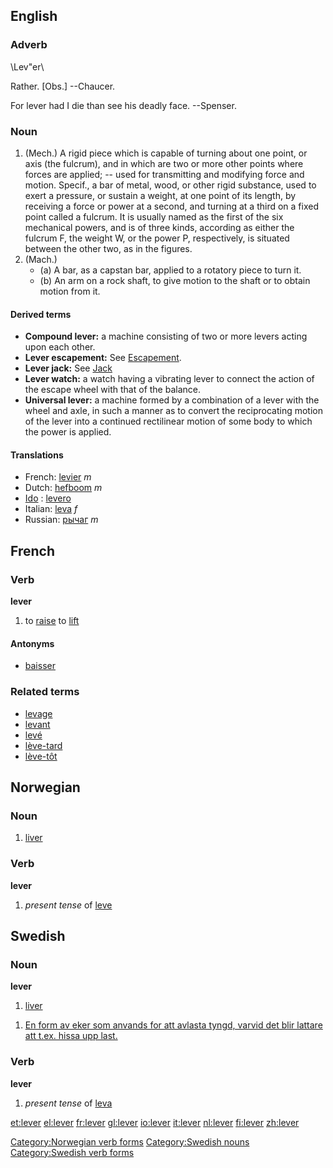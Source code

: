 ==English==

===Adverb===
\Lev"er\

Rather. [Obs.] --Chaucer.

For lever had I die than see his deadly face. --Spenser.

===Noun===
{{en-noun-reg}}

# (Mech.) A rigid piece which is capable of turning about one point, or axis (the fulcrum), and in which are two or more other points where forces are applied; -- used for transmitting and modifying force and motion. Specif., a   bar of metal, wood, or other rigid substance, used to exert a pressure, or sustain a weight, at one point of its length, by receiving a force or power at a second, and turning at a third on a fixed point called a fulcrum. It is usually named as the first of the six mechanical powers, and is of three kinds, according as either the fulcrum F, the weight W, or the power P, respectively, is situated between the other two, as in the figures.
# (Mach.)
#*(a) A bar, as a capstan bar, applied to a rotatory piece to turn it.
#*(b) An arm on a rock shaft, to give motion to the shaft or to obtain motion from it.

====Derived terms====
*'''Compound lever:''' a machine consisting of two or more levers acting upon each other.
*'''Lever escapement:''' See [[Escapement]].
*'''Lever jack:''' See [[Jack]]
*'''Lever watch:''' a watch having a vibrating lever to connect the action of the escape wheel with that of the balance.
*'''Universal lever:''' a machine formed by a combination of a lever with the wheel and axle, in such a manner as to convert the reciprocating motion of the lever into a continued rectilinear motion of some body to which the power is applied.

====Translations====

*French: [[levier]] ''m''
*Dutch: [[hefboom]] ''m''
* [[Ido]] : [[levero]]
*Italian: [[leva]] ''f''
*Russian: [[рычаг]] ''m''

==French==
===Verb===
'''lever'''

# to [[raise]] to [[lift]]

====Antonyms====
*[[baisser]]

===Related terms===
*[[levage]]
*[[levant]]
*[[levé]]
*[[lève-tard]]
*[[lève-tôt]]

==Norwegian==
===Noun===
{{no-noun-m2}}
#[[liver]]
===Verb===
[[Category:Norwegian verb forms]]
'''lever'''
#''present tense'' of [[leve]]

==Swedish==
{{sv-noun|gender=Common|lever|levern|levrar|levrarna|levers|leverns|levrars|levrarnas}}
===Noun===
'''lever''' 

#[[liver]]

#[[En form av eker som anvands for att avlasta tyngd, varvid det blir lattare att t.ex. hissa upp last.]]

[[Category:Swedish nouns]]
[[Category:Swedish verb forms]]

===Verb===
'''lever'''

#''present tense'' of [[leva]]

[[et:lever]]
[[el:lever]]
[[fr:lever]]
[[gl:lever]]
[[io:lever]]
[[it:lever]]
[[nl:lever]]
[[fi:lever]]
[[zh:lever]]